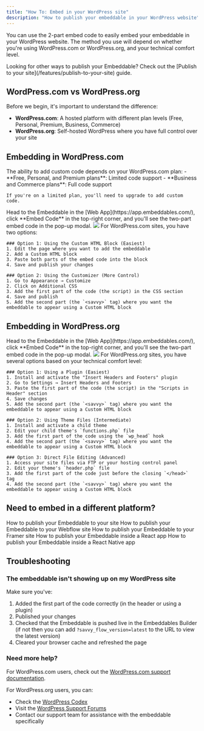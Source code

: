 ```yaml
---
title: "How To: Embed in your WordPress site"
description: "How to publish your embeddable in your WordPress website"
---
```


You can use the 2-part embed code to easily embed your embeddable in your WordPress website. The method you use will depend on whether you're using WordPress.com or WordPress.org, and your technical comfort level.

<Tip>
  Looking for other ways to publish your Embeddable? Check out the [Publish to your site](/features/publish-to-your-site) guide.
</Tip>

## WordPress.com vs WordPress.org

Before we begin, it's important to understand the difference:

- **WordPress.com**: A hosted platform with different plan levels (Free, Personal, Premium, Business, Commerce)
- **WordPress.org**: Self-hosted WordPress where you have full control over your site

## Embedding in WordPress.com

<Steps>
  <Step title="Check your plan level" titleSize="h3">
    The ability to add custom code depends on your WordPress.com plan:
    - **Free, Personal, and Premium plans**: Limited code support
    - **Business and Commerce plans**: Full code support

    If you're on a limited plan, you'll need to upgrade to add custom code.
  </Step>
  <Step title="Grab the embed code" titleSize="h3">
    Head to the Embeddable in the [Web App](https://app.embeddables.com/), click **Embed Code** in the top-right corner,
    and you'll see the two-part embed code in the pop-up modal.
    <Frame>
      <img src="https://assets.embeddables.com/2025-04-1011_18708467466947587.12.05.gif" />
    </Frame>
  </Step>
  <Step title="Add the code to your site" titleSize="h3">
    For WordPress.com sites, you have two options:

    ### Option 1: Using the Custom HTML Block (Easiest)
    1. Edit the page where you want to add the embeddable
    2. Add a Custom HTML block
    3. Paste both parts of the embed code into the block
    4. Save and publish your changes

    ### Option 2: Using the Customizer (More Control)
    1. Go to Appearance → Customize
    2. Click on Additional CSS
    3. Add the first part of the code (the script) in the CSS section
    4. Save and publish
    5. Add the second part (the `<savvy>` tag) where you want the embeddable to appear using a Custom HTML block
  </Step>
</Steps>

## Embedding in WordPress.org

<Steps>
  <Step title="Grab the embed code" titleSize="h3">
    Head to the Embeddable in the [Web App](https://app.embeddables.com/), click **Embed Code** in the top-right corner,
    and you'll see the two-part embed code in the pop-up modal.
    <Frame>
      <img src="https://assets.embeddables.com/2025-04-1011_18708467466947587.12.05.gif" />
    </Frame>
  </Step>
  <Step title="Choose your embedding method" titleSize="h3">
    For WordPress.org sites, you have several options based on your technical comfort level:

    ### Option 1: Using a Plugin (Easiest)
    1. Install and activate the "Insert Headers and Footers" plugin
    2. Go to Settings → Insert Headers and Footers
    3. Paste the first part of the code (the script) in the "Scripts in Header" section
    4. Save changes
    5. Add the second part (the `<savvy>` tag) where you want the embeddable to appear using a Custom HTML block

    ### Option 2: Using Theme Files (Intermediate)
    1. Install and activate a child theme
    2. Edit your child theme's `functions.php` file
    3. Add the first part of the code using the `wp_head` hook
    4. Add the second part (the `<savvy>` tag) where you want the embeddable to appear using a Custom HTML block

    ### Option 3: Direct File Editing (Advanced)
    1. Access your site files via FTP or your hosting control panel
    2. Edit your theme's `header.php` file
    3. Add the first part of the code just before the closing `</head>` tag
    4. Add the second part (the `<savvy>` tag) where you want the embeddable to appear using a Custom HTML block
  </Step>
</Steps>

## Need to embed in a different platform?

<CardGroup cols={2}>
  <Card title="How To: Embed in your site" icon="code" href="/how-to/embed-in-your-site">
    How to publish your Embeddable to your site
  </Card>
  <Card title="How To: Embed in a Webflow site" icon="webflow" href="/how-to/embed-in-your-webflow-site">
    How to publish your Embeddable to your Webflow site
  </Card>
  <Card title="How To: Embed in a Framer site" icon="framer" href="/how-to/embed-in-your-framer-site">
    How to publish your Embeddable to your Framer site
  </Card>
  <Card title="How To: Embed in a React app" icon="react" href="/how-to/embed-in-react">
    How to publish your Embeddable inside a React app
  </Card>
  <Card
    title="How To: Embed in a React Native app"
    icon="mobile-screen-button"
    href="/how-to/embed-in-react-native"
  >
    How to publish your Embeddable inside a React Native app
  </Card>
</CardGroup>

## Troubleshooting

### The embeddable isn't showing up on my WordPress site

Make sure you've:
1. Added the first part of the code correctly (in the header or using a plugin)
2. Published your changes
3. Checked that the Embeddable is pushed live in the Embeddables Builder (if not then you can add `?savvy_flow_version=latest` to the URL to view the latest version)
4. Cleared your browser cache and refreshed the page

### Need more help?

For WordPress.com users, check out the [WordPress.com support documentation](https://wordpress.com/support/code/).

For WordPress.org users, you can:
- Check the [WordPress Codex](https://codex.wordpress.org/)
- Visit the [WordPress Support Forums](https://wordpress.org/support/forums/)
- Contact our support team for assistance with the embeddable specifically
